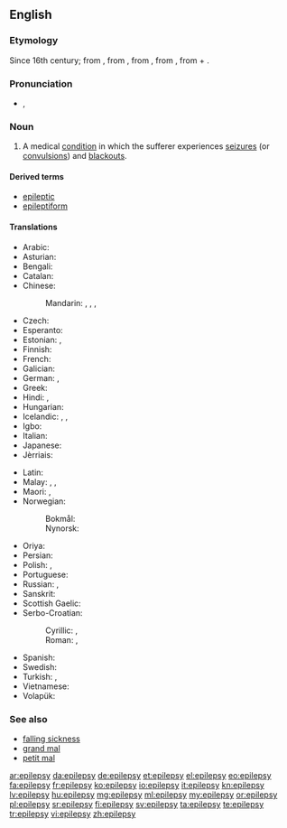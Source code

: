 ==English==
{{wikipedia}}

===Etymology===
Since 16th century; from {{etyl|fro|en}} {{term|epilepsie|lang=fro}}, from {{etyl|la|en}} {{term|epilepsia|epilēpsia|lang=la}}, from {{etyl|grc|en}} {{term|ἐπιληψία|tr=epilēpsia|lang=grc|sc=polytonic}}, from {{term|ἐπιλαμβάνω||I seize|tr=epilambanō|lang=grc|sc=polytonic}}, from {{term|ἐπί||upon|tr=epi|lang=grc|sc=polytonic}} + {{term|λαμβάνω||I take|tr=lambanō|lang=grc|sc=polytonic}}.

===Pronunciation===
* {{IPA|/ˈɛpɪlɛpsi/}}, {{X-SAMPA|/"EpIlEpsi/}}

===Noun===
{{en-noun|epilepsies}}

# {{context|pathology|lang=en}} A medical [[condition]] in which the sufferer experiences [[seizure]]s (or [[convulsion]]s) and [[blackout]]s.

====Derived terms====
* [[epileptic]]
* [[epileptiform]]

====Translations====
{{trans-top|medical condition}}
* Arabic: {{t-|ar|صرع|m|tr=Sar3}}
* Asturian: {{t-|ast|epilepsia|f}}
* Bengali: {{t-|bn|মৃগীরোগ}}
* Catalan: {{t-|ca|epilèpsia|f}}
* Chinese:
*: Mandarin: {{t|cmn|癲癇|sc=Hani}}, {{t|cmn|癫痫|tr=diānxián|sc=Hani}}, {{t|cmn|癲癇癥|sc=Hani}}, {{t|cmn|癫痫症|tr=diānxiánzhèng|sc=Hani}}
* Czech: {{t+|cs|epilepsie|f}}
* Esperanto: {{t-|eo|epilepsio}}
* Estonian: {{t+|et|epilepsia}}, {{t+|et|langetõbi}}
* Finnish: {{t+|fi|epilepsia}}
* French: {{t+|fr|épilepsie|f}}
* Galician: {{t-|gl|epilepsia|f}}
* German: {{t+|de|Epilepsie|f}}, {{t-|de|Fallsucht|f}}
* Greek: {{t+|el|επιληψία|f}}
* Hindi: {{t-|hi|अपस्मार|tr=apasmār}}, {{t-|hi|मिर्गी|tr=mirgī}}
* Hungarian: {{t+|hu|epilepszia}}
* Icelandic: {{t+|is|flogaveiki|f}}, {{t+|is|flog|n}}, {{t-|is|niðurfallssýki|f}}
* Igbo: {{tø|ig|ájụ̀}}
* Italian: {{t+|it|epilessia|f}}
* Japanese: {{t-|ja|癲癇|tr=てんかん, tenkan}}
* Jèrriais: {{tø|roa-jer|épilepsie|f}}
{{trans-mid}}
* Latin: {{t-|la|epilepsia|f|alt=epilēpsia}}
* Malay: {{t-|ms|epilepsi}}, {{t-|ms|gila babi}}, {{t-|ms|sawan}}
* Maori: {{t-|mi|hukihuki}}, {{t-|mi|hūkiki}}
* Norwegian:
*: Bokmål: {{t-|no|epilepsi|m}}
*: Nynorsk: {{t-|nn|epilepsi|m}}
* Oriya: {{t+|or|ଅପସ୍ମାର|sc=Orya}}
* Persian: {{t+|fa|صرع|tr=sar}}
* Polish: {{t+|pl|padaczka|f}}, {{t+|pl|epilepsja|f}}
* Portuguese: {{t+|pt|epilepsia|f}}
* Russian: {{t+|ru|эпилепсия|f|tr=epilépsija}}, {{t+|ru|падучая|f|tr=padúčaja}} {{qualifier|obsolete}}
* Sanskrit: {{t-|sa|अपस्मार|tr=apa-smāra}}
* Scottish Gaelic: {{t-|gd|tuiteamas|m}}
* Serbo-Croatian:
*: Cyrillic: {{t-|sh|епилепсија|f|sc=Cyrl}}, {{t-|sh|падавица|f|sc=Cyrl}}
*: Roman: {{t-|sh|epilepsija|f}}, {{t-|sh|padavica|f}}
* Spanish: {{t+|es|epilepsia|f}}
* Swedish: {{t+|sv|epilepsi|c}}
* Turkish: {{t+|tr|sara}}, {{t+|tr|epilepsi}}
* Vietnamese: {{t-|vi|động kinh}}
* Volapük: {{t+|vo|peiläp}}
{{trans-bottom}}

===See also===
* [[falling sickness]]
* [[grand mal]]
* [[petit mal]]

[[ar:epilepsy]]
[[da:epilepsy]]
[[de:epilepsy]]
[[et:epilepsy]]
[[el:epilepsy]]
[[eo:epilepsy]]
[[fa:epilepsy]]
[[fr:epilepsy]]
[[ko:epilepsy]]
[[io:epilepsy]]
[[it:epilepsy]]
[[kn:epilepsy]]
[[lv:epilepsy]]
[[hu:epilepsy]]
[[mg:epilepsy]]
[[ml:epilepsy]]
[[my:epilepsy]]
[[or:epilepsy]]
[[pl:epilepsy]]
[[sr:epilepsy]]
[[fi:epilepsy]]
[[sv:epilepsy]]
[[ta:epilepsy]]
[[te:epilepsy]]
[[tr:epilepsy]]
[[vi:epilepsy]]
[[zh:epilepsy]]